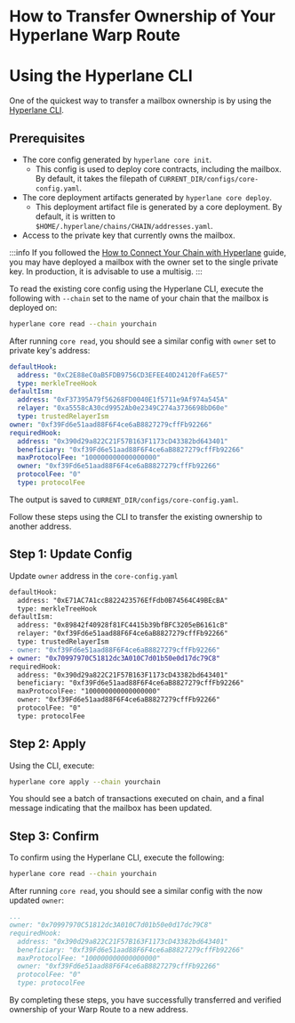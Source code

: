 # How to Transfer Ownership of Your Hyperlane Warp Route

# Using the Hyperlane CLI

One of the quickest way to transfer a mailbox ownership is by using the [Hyperlane CLI](https://docs.hyperlane.xyz/docs/reference/cli).

## Prerequisites

- The core config generated by `hyperlane core init`.
    - This config is used to deploy core contracts, including the mailbox. By default, it takes the filepath of `CURRENT_DIR/configs/core-config.yaml`.
- The core deployment artifacts generated by `hyperlane core deploy`.
    - This deployment artifact file is generated by a core deployment. By default, it is written to `$HOME/.hyperlane/chains/CHAIN/addresses.yaml`.
- Access to the private key that currently owns the mailbox.

:::info
If you followed the [How to Connect Your Chain with Hyperlane](/docs/deploy-hyperlane) guide, you may have deployed a mailbox with the owner set to the single private key. In production, it is advisable to use a multisig.
:::

To read the existing core config using the Hyperlane CLI, execute the following with `--chain` set to the name of your chain that the mailbox is deployed on:

```bash
hyperlane core read --chain yourchain
```

After running `core read`, you should see a similar config with `owner` set to private key's address:

```yaml {8}
defaultHook:
  address: "0xC2E88eC0aB5FDB9756CD3EFEE40D24120fFa6E57"
  type: merkleTreeHook
defaultIsm:
  address: "0xF37395A79f56268FD0040E1f5711e9Af974a545A"
  relayer: "0xa5558cA30cd9952Ab0e2349C274a3736698bD60e"
  type: trustedRelayerIsm
owner: "0xf39Fd6e51aad88F6F4ce6aB8827279cffFb92266"
requiredHook:
  address: "0x390d29a822C21F57B163F1173cD43382bd643401"
  beneficiary: "0xf39Fd6e51aad88F6F4ce6aB8827279cffFb92266"
  maxProtocolFee: "100000000000000000"
  owner: "0xf39Fd6e51aad88F6F4ce6aB8827279cffFb92266"
  protocolFee: "0"
  type: protocolFee
```

The output is saved to `CURRENT_DIR/configs/core-config.yaml`.

Follow these steps using the CLI to transfer the existing ownership to another address.

## Step 1: Update Config

Update `owner` address in the `core-config.yaml`

```diff title="core-config.yaml"
defaultHook:
  address: "0xE71AC7A1ccB822423576EfFdb0B74564C49BEcBA"
  type: merkleTreeHook
defaultIsm:
  address: "0x89842f40928f81FC4415b39bfBFC3205eB6161cB"
  relayer: "0xf39Fd6e51aad88F6F4ce6aB8827279cffFb92266"
  type: trustedRelayerIsm
- owner: "0xf39Fd6e51aad88F6F4ce6aB8827279cffFb92266"
+ owner: "0x70997970C51812dc3A010C7d01b50e0d17dc79C8"
requiredHook:
  address: "0x390d29a822C21F57B163F1173cD43382bd643401"
  beneficiary: "0xf39Fd6e51aad88F6F4ce6aB8827279cffFb92266"
  maxProtocolFee: "100000000000000000"
  owner: "0xf39Fd6e51aad88F6F4ce6aB8827279cffFb92266"
  protocolFee: "0"
  type: protocolFee
```

## Step 2: Apply

Using the CLI, execute:

```bash
hyperlane core apply --chain yourchain
```

You should see a batch of transactions executed on chain, and a final message indicating that the mailbox has been updated.

## Step 3: Confirm

To confirm using the Hyperlane CLI, execute the following:

```bash
hyperlane core read --chain yourchain
```

After running `core read`, you should see a similar config with the now updated `owner`:

```yaml
...
owner: "0x70997970C51812dc3A010C7d01b50e0d17dc79C8"
requiredHook:
  address: "0x390d29a822C21F57B163F1173cD43382bd643401"
  beneficiary: "0xf39Fd6e51aad88F6F4ce6aB8827279cffFb92266"
  maxProtocolFee: "100000000000000000"
  owner: "0xf39Fd6e51aad88F6F4ce6aB8827279cffFb92266"
  protocolFee: "0"
  type: protocolFee
```

By completing these steps, you have successfully transferred and verified ownership of your Warp Route to a new address.
